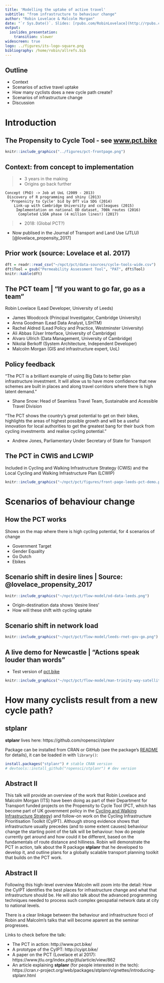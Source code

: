 ```yaml
---
title: 'Modelling the uptake of active travel'
subtitle: "from infrastructure to behaviour change"
author: "Robin Lovelace & Malcolm Morgan"
date: "`r Sys.Date()`. Slides: [rpubs.com/RobinLovelace](http://rpubs.com/RobinLovelace/258956)."
output:
  ioslides_presentation:
    transition: slower
widescreen: true
logo: ../figures/its-logo-square.png
bibliography: /home/robin/allrefs.bib
---
```


<!-- Plan: 15 minute presentation building on pct work and mlCars stuff -->

## Outline

- Context 
- Scenarios of active travel uptake 
- How many cyclists does a new cycle path create?
- Scenarios of infrastructure change 
- Discussion


# Introduction

## The Propensity to Cycle Tool - see [w](http://npct0.vs.mythic-beasts.com/shiny_interface/?r=west-yorkshire)[ww.pct.bike](www.pct.bike)

```r
knitr::include_graphics("../figures/pct-frontpage.png")
```

## Context: from concept to implementation

<!-- Not a rabbit out of a hat! -->
> - 3 years in the making
> - Origins go back further

```
Concept (PhD) -> Job at UoL (2009 - 2013)
 Discovery of R programming and shiny (2013)
  'Propensity to Cycle' bid by DfT via SDG (2014)
    Link-up with Cambridge University and colleagues (2015)
     Implementation on national OD dataset, 700k routes (2016)
      Completed LSOA phase (4 million lines!) (2017)
```

 > - 2018: (Global PCT?) 
 
 - Now publised in the Journal of Transport and Land Use (JTLU) [@lovelace_propensity_2017]

 
## Prior work (source: Lovelace et al. 2017)

```r
dft = readr::read_csv("~/npct/pct/data-sources/cycle-tools-wide.csv")
dft$Tool = gsub("Permeability Assessment Tool", "PAT", dft$Tool)
knitr::kable(dft)
```

## The PCT team | "If you want to go far, go as a team"

Robin Lovelace (Lead Developer, University of Leeds)

- James Woodcock (Principal Investigator, Cambridge University)
- Anna Goodman (Lead Data Analyst, LSHTM)
- Rachel Aldred (Lead Policy and Practice, Westminster University)
- Ali Abbas (User Interface, University of Cambridge)
- Alvaro Ullrich (Data Management, University of Cambridge)
- Nikolai Berkoff (System Architecture, Independent Developer)
- Malcolm Morgan (GIS and infrastructure expert, UoL)
 
## Policy feedback

"The PCT is a brilliant example of using Big Data to better plan infrastructure investment. It will allow us to have more confidence that new schemes are built in places and along travel corridors where there is high latent demand."

- Shane Snow: Head of Seamless Travel Team, Sustainable and Acessible Travel Division

"The PCT shows the country’s great potential to get on their bikes, highlights the areas of highest possible growth and will be a useful innovation for local authorities to get the greatest bang for their buck from cycling investments  and realise cycling potential."

- Andrew Jones, Parliamentary Under Secretary of State for Transport

## The PCT in CWIS and LCWIP

Included in Cycling and Walking Infrastructure Strategy (CWIS) and the Local Cycling and Walking Infrastructure Plan (LCWIP)

```r
knitr::include_graphics("~/npct/pct/figures/front-page-leeds-pct-demo.png")
```

# Scenarios of behaviour change

## How the PCT works

Shows on the map where there is high cycling potential,
for 4 scenarios of change

- Government Target
- Gender Equality
- Go Dutch
- Ebikes

## Scenario shift in desire lines | Source: @lovelace_propensity_2017

```r
knitr::include_graphics("~/npct/pct/flow-model/od-data-leeds.png")
```

- Origin-destination data shows 'desire lines'
- How will these shift with cycling uptake

## Scenario shift in network load

```r
knitr::include_graphics("~/npct/pct/flow-model/leeds-rnet-gov-go.png")
```

## A live demo for Newcastle | "Actions speak louder than words"

- Test version of [p](http://npct0.vs.mythic-beasts.com/m/?r=west-yorkshire)[ct.bike](http://pct.bike/)

```r
knitr::include_graphics("~/npct/pct/flow-model/man-trinity-way-satellite.png")
```

# How many cyclists result from a new cycle path?

## stplanr

**stplanr** lives here: https://github.com/ropensci/stplanr

Package can be installed from CRAN or GitHub (see the package's
[README](https://github.com/Robinlovelace/stplanr) for details),
it can be loaded in with `library()`:

```r
install.packages("stplanr") # stable CRAN version
# devtools::install_github("ropensci/stplanr") # dev version
```


## Abstract II

This talk will provide an overview of the work that Robin Lovelace and Malcolm Morgan (ITS) have been doing as part of their Department for Transport funded projects on the Propensity to Cycle Tool (PCT, which has become part of UK government policy in the [Cycling and Walking Infrastructure Strategy](https://www.gov.uk/government/publications/cycling-and-walking-investment-strategy)) and follow-on work on the Cycling Infrastructure Prioritisation Toolkit (CyIPT).
Although strong evidence shows that infrastructure usually precedes (and to some extent causes) behaviour change the starting point of the talk will be behaviour: how do people currently get around and how could it be different, based on the fundamentals of route distance and hilliness.
Robin will demonstrate the PCT in action, talk about the R package **stplanr** that he developed to develop it, and outline plans for a globally scalable transport planning toolkit that builds on the PCT work.

## Abstract II

Following this high-level overview Malcolm will zoom into the detail: How the CyIPT identifies the best places for infrastructure change and what that infrastructure should be. He will also talk about the advanced programming techniques needed to process such complex geospatial network data at city to national levels. 

There is a clear linkage between the behaviour and infrastructure focci of Robin and Malcolm's talks that will become aparent as the seminar progresses.

Links to check before the talk:

- The PCT in action: http://www.pct.bike/
- A prototype of the CyIPT: http://cyipt.bike/
- A paper on the PCT (Lovelace et al 2017): https://www.jtlu.org/index.php/jtlu/article/view/862
- An article explaining **stplanr** (for people interested in the tech): https://cran.r-project.org/web/packages/stplanr/vignettes/introducing-stplanr.html
